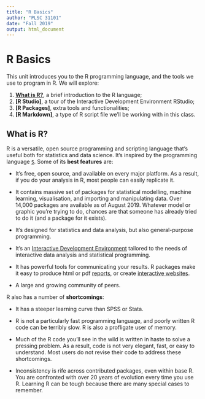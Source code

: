 ```yaml
---
title: "R Basics"
author: "PLSC 31101"
date: "Fall 2019"
output: html_document
---
```


# R Basics

This unit introduces you to the R programming language, and the tools we use to program in R. We will explore:

1. **[What is R?]**, a brief introduction to the R language;
2. **[R Studio]**, a tour of the Interactive Development Environment RStudio;
3. **[R Packages]**, extra tools and functionalities;
4. **[R Markdown]**, a type of R script file we'll be working with in this class.


## What is R?

R is a versatile, open source programming and scripting language that's useful both for statistics and data science. It's inspired by the programming language [`S`][S]. Some of its __best features__ are:

* It's free, open source, and available on every major platform. As a result, if you do your analysis in R, most people can easily replicate it.

* It contains massive set of packages for statistical modelling, machine learning, visualisation, and importing and manipulating data. Over 14,000 packages are available as of August 2019. Whatever model or graphic you're trying to do, chances are that someone has already tried to do it (and a package for it exists). 

* It's designed for statistics and data analysis, but also general-purpose programming. 

* It's an [Interactive Development Environment](http://www.rstudio.com/ide/) tailored to the needs of interactive data analysis and statistical programming.

* It has powerful tools for communicating your results. R packages make it easy to produce html or pdf [reports](http://yihui.name/knitr/), or create [interactive websites](http://www.rstudio.com/shiny/).

* A large and growing community of peers.

R also has a number of __shortcomings__:

* It has a steeper learning curve than SPSS or Stata.

* R is not a particularly fast programming language, and poorly written R code can be terribly slow. R is also a profligate user of memory.

* Much of the R code you'll see in the wild is written in haste to solve a pressing problem. As a result, code is not very elegant, fast, or easy to understand. Most users do not revise their code to address these shortcomings.

* Inconsistency is rife across contributed packages, even within base R. You are confronted with over 20 years of evolution every time you use R. Learning R can be tough because there are many special cases to remember.

[S]: https://en.wikipedia.org/wiki/S_(programming_language)

